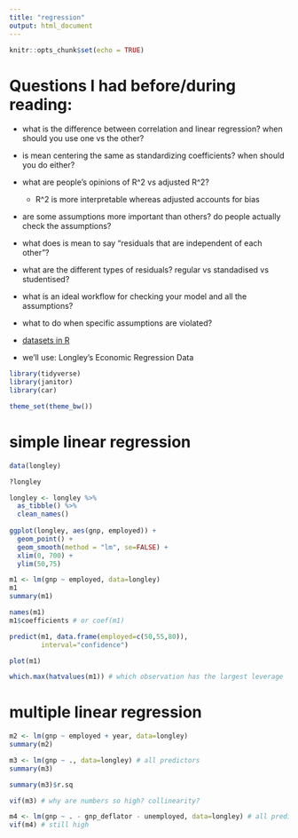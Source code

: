 ```yaml
---
title: "regression"
output: html_document
---
```


```r
knitr::opts_chunk$set(echo = TRUE)
```

# Questions I had before/during reading:
- what is the difference between correlation and linear regression? when should you use one vs the other?
- is mean centering the same as standardizing coefficients? when should you do either?
- what are people's opinions of R^2 vs adjusted R^2?    
  - R^2 is more interpretable whereas adjusted accounts for bias 
- are some assumptions more important than others? do people actually check the assumptions?
- what does is mean to say "residuals that are independent of each other"?
- what are the different types of residuals? regular vs standadised vs studentised?
- what is an ideal workflow for checking your model and all the assumptions?
- what to do when specific assumptions are violated?

- [datasets in R](https://machinelearningmastery.com/machine-learning-datasets-in-r/)
- we'll use: Longley’s Economic Regression Data
```r
library(tidyverse)
library(janitor)
library(car)

theme_set(theme_bw())
```

# simple linear regression
```r
data(longley) 

?longley

longley <- longley %>%
  as_tibble() %>%
  clean_names()
  
ggplot(longley, aes(gnp, employed)) +
  geom_point() +
  geom_smooth(method = "lm", se=FALSE) +
  xlim(0, 700) +
  ylim(50,75)

m1 <- lm(gnp ~ employed, data=longley)
m1
summary(m1)

names(m1)
m1$coefficients # or coef(m1)

predict(m1, data.frame(employed=c(50,55,80)),
        interval="confidence")

plot(m1)

which.max(hatvalues(m1)) # which observation has the largest leverage 
```

# multiple linear regression
```r
m2 <- lm(gnp ~ employed + year, data=longley)
summary(m2)

m3 <- lm(gnp ~ ., data=longley) # all predictors
summary(m3)

summary(m3)$r.sq

vif(m3) # why are numbers so high? collinearity? 

m4 <- lm(gnp ~ . - gnp_deflator - unemployed, data=longley) # all predictors
vif(m4) # still high
```


